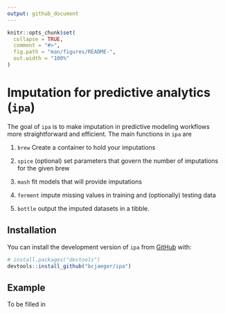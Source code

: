 ```yaml
---
output: github_document
---
```


<!-- README.md is generated from README.Rmd. Please edit that file -->

```r
knitr::opts_chunk$set(
  collapse = TRUE,
  comment = "#>",
  fig.path = "man/figures/README-",
  out.width = "100%"
)
```

# Imputation for predictive analytics (`ipa`)

<!-- Think about statistics in medicine submission -->

The goal of `ipa` is to make imputation in predictive modeling workflows more straightforward and efficient. The main functions in `ipa` are

1. `brew` Create a container to hold your imputations

2. `spice` (optional) set parameters that govern the number of imputations for the given brew

3. `mash` fit models that will provide imputations

4. `ferment` impute missing values in training and (optionally) testing data 

5. `bottle` output the imputed datasets in a tibble.


## Installation

<!-- You can install the released version of ipa from [CRAN](https://CRAN.R-project.org) with: -->

<!-- ``` r -->
<!-- install.packages("ipa") -->
<!-- ``` -->

You can install the development version of `ipa` from [GitHub](https://github.com/) with:

``` r
# install.packages("devtools")
devtools::install_github("bcjaeger/ipa")
```

## Example

To be filled in
